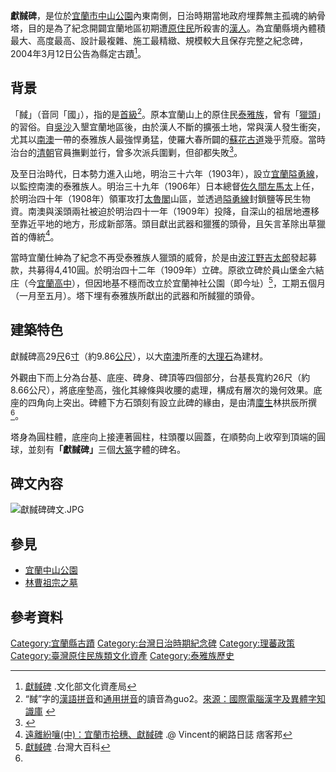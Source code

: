 {{tw monument
|name=獻馘碑
|formername=
|image=宜蘭市獻馘碑_(4).jpg
|imagename=獻馘碑正面
|othername=
|formalname=
|level=縣定古蹟
|class=碑碣
|time= {{flagicon|Empire of Japan}} 日本明治42年（1909年）
|material= 大理石
|location={{TWN}}[[宜蘭縣|宜蘭縣]][[宜蘭市|宜蘭市]][[宜蘭中山公園|中山公園]]內
|open=全日
|cost=免費
|website=
|reg_url=https://nchdb.boch.gov.tw/assets/overview/monument/20040312000001
}}
'''獻馘碑'''，是位於[[宜蘭市|宜蘭市]][[宜蘭中山公園|中山公園]]內東南側，日治時期當地政府埋葬無主孤魂的納骨塔，目的是為了紀念開闢宜蘭地區初期遭[[原住民|原住民]]所殺害的[[漢人|漢人]]。為宜蘭縣境內體積最大、高度最高、設計最複雜、施工最精緻、規模較大且保存完整之紀念碑，2004年3月12日公告為縣定古蹟<ref name="#1">[https://nchdb.boch.gov.tw/assets/advanceSearch/monument/20040312000001 獻馘碑] {{Wayback|url=https://nchdb.boch.gov.tw/assets/advanceSearch/monument/20040312000001 |date=20190610041200 }}.文化部文化資產局</ref>。

==背景==
「馘」（音同「國」），指的是[[首級|首級]]<ref>“馘”字的[[漢語拼音|漢語拼音]]和[[通用拼音|通用拼音]]的讀音為guo2。[http://chardb.iis.sinica.edu.tw/char/26140 來源：國際電腦漢字及異體字知識庫] {{Wayback|url=http://chardb.iis.sinica.edu.tw/char/26140 |date=20190604015459 }}{{zh-tw}}</ref>。原本宜蘭山上的原住民[[泰雅族|泰雅族]]，曾有「[[出草|獵頭]]」的習俗。自[[吳沙|吳沙]]入墾宜蘭地區後，由於漢人不斷的擴張土地，常與漢人發生衝突，尤其以[[南澳鄉|南澳]]一帶的泰雅族人最強悍勇猛，使羅大春所闢的[[蘇花古道|蘇花古道]]幾乎荒廢。當時治台的[[清朝|清朝]]官員撫剿並行，曾多次派兵圍剿，但卻都失敗<ref>{{Cite web |url=http://www.tonyhuang39.com/tony0635/tony0635.html |title=宜蘭市．昭應宮．舊宜蘭監獄署．獻馘碑．忠靈塔 |access-date=2010-09-07 |archive-date=2020-09-02 |archive-url=https://web.archive.org/web/20200902011756/http://www.tonyhuang39.com/tony0635/tony0635.html |dead-url=no }}</ref>。

及至日治時代，日本勢力進入山地，明治三十六年（1903年），設立[[宜蘭隘勇線|宜蘭隘勇線]]，以監控南澳的泰雅族人。明治三十九年（1906年）日本總督[[佐久間左馬太|佐久間左馬太]]上任，於明治四十年（1908年）領軍攻打[[太魯閣|太魯閣]]山區，並透過[[隘勇線|隘勇線]]封鎖鹽等民生物資。南澳與溪頭兩社被迫於明治四十一年（1909年）投降，自深山的祖居地遷移至靠近平地的地方，形成新部落。頭目獻出武器和獵獲的頭骨，且矢言革除出草獵首的傳統<ref>[http://vin1070.pixnet.net/blog/post/13092475 遠離紛嚷(中)：宜蘭市拾穗、獻馘碑 ] {{Wayback|url=http://vin1070.pixnet.net/blog/post/13092475 |date=20190612060925 }}.@ Vincent的網路日誌  痞客邦</ref>。

當時宜蘭仕紳為了紀念不再受泰雅族人獵頭的威脅，於是由[[波江野吉太郎|波江野吉太郎]]發起募款，共募得4,410圓。於明治四十二年（1909年）立碑。原欲立碑於員山堡金六結庄（今[[宜蘭高中|宜蘭高中]]），但因地基不穩而改立於宜蘭神社公園（即今址）<ref>[http://nrch.culture.tw/twpedia.aspx?id=9170 獻馘碑] {{Wayback|url=http://nrch.culture.tw/twpedia.aspx?id=9170 |date=20190609124330 }}.台灣大百科</ref>，工期五個月（一月至五月）。塔下埋有泰雅族所獻出的武器和所馘獵的頭骨。

==建築特色==
獻馘碑高29[[尺|尺]]6[[寸|寸]]（約9.86[[公尺|公尺]]），以大[[南澳鄉|南澳]]所產的[[大理石|大理石]]為建材。

外觀由下而上分為台基、底座、碑身、碑頂等四個部分，台基長寬約26尺（約8.66公尺），將底座墊高，強化其線條與收腰的處理，構成有層次的幾何效果。底座的四角向上突出。碑體下方石頭刻有設立此碑的緣由，是由清[[诸生#.E5.BB.A9.E7.94.9F|廩生]]林拱辰所撰<ref name="#1"/>。

塔身為圓柱體，底座向上接連著圓柱，柱頭覆以圓蓋，在順勢向上收窄到頂端的圓球，並刻有'''「獻馘碑」'''三個[[大篆|大篆]]字體的碑名。

==碑文內容==
[[File:獻馘碑碑文.JPG|thumb]]
{{Cquote|
蘭邑僻在臺灣東部，北山面海，沿山一帶以上，俗有呼為「生番」者，性極慓悍猙猛， 說文曰「獸足」，謂之「番」，意者生長深山，日與獸伍，未經王化陶鎔，生番命名 是之取稱。其居上巢下窟，其食羶肉酪漿，其種族異名分，其俗身文體裸，其酬酢往來， 既禮義廉恥之不知，其出沒隱見魑魅魍魎之難測，殘忍成習，戕殺為勇，或持刀刃，或帶銃 炮，或三五成群，或仟佰聚黨，或白晝遽下山麓，或黑夜突入家，或潛伏曲襲人以不及窺， 或逕落平原傷人，以不及料，嗟嗟！災禍之烈，何止殺身；冤慘之深，孰如喪首！

清政府嘗憫焉，亟思為民除害，又以覆載攸同，不忍右戮，乃於設隘提防以外，屢為招安，為民除 害，無如其梗化不服何；興師問罪，又無如何其負隅相抗何。改隸以來，戎馬倥傯，官斯 土者，類因平匪事，忙未遑及此而生番之嗜殺如故，上下百有餘年，街庄人民山隘士卒遭害難以數計。

及中田廳長蒞任，首講理番之策，以建治安之基，及築警寮設隘線，明治三十六年十一月自清 水溪始，迄同四十一年六月抵大南澳止，星霜六易。布置已周，犄角以制，威武以壓之，又興化 育以啟其愚，通貿易以利其便，撫綏備至，感召最神，遂有以使之去逆效順，一自南澳平眾社服 乃扶老攜幼，稽首於軍前曰：「今而後世世子孫皆感生成之德，毋復行兇肆害，為悉致所馘顱骨 且獻其兵器以謝罪焉。」於是殘魂慰，群情洽，民番共睦，人鬼相安。我蘭自開闢至今，何曾有 此盛事！爰是紳耆倡捐，閤邑響應，因為築塚建碑以安亡魂，且俾爾熙來攘往者得以知聖世之澤及枯骨。

明治四十二年三月　宜蘭廳下紳士商庶總代　波江野吉太郎、江錦章、李紹宗、陳倫元　同具 
藍新　林拱辰　撰 
鳥田正幹 書
}}

==參見==
*[[宜蘭中山公園|宜蘭中山公園]]
*[[林曹祖宗之墓|林曹祖宗之墓]]

==參考資料==
{{Reflist}}

{{commons category|Xianguo Monument}}

{{coord|24|45|9.71|N|121|45|12.09|E|type:landmark|display=title}}
{{宜蘭縣古蹟}}
{{宜蘭縣文化資產}}
[[Category:宜蘭縣古蹟|Category:宜蘭縣古蹟]]
[[Category:台灣日治時期紀念碑|Category:台灣日治時期紀念碑]]
[[Category:理蕃政策|Category:理蕃政策]]
[[Category:臺灣原住民族類文化資產|Category:臺灣原住民族類文化資產]]
[[Category:泰雅族歷史|Category:泰雅族歷史]]